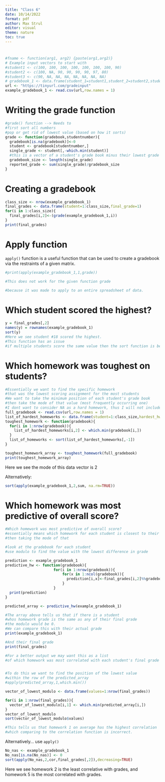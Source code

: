 ```yaml
---
title: "Class 6"
date: 10/14/2022
format: pdf
author: Max Strul
editor: visual
theme: nature
toc: true
---
```


# 

```r
#fname <- function(arg1, arg2) {paste(arg1,arg2)}
# Example input vectors to start with
#student1 <- c(100, 100, 100, 100, 100, 100, 100, 90)
#student2 <- c(100, NA, 90, 90, 90, 90, 97, 80)
#student3 <- c(90, NA, NA, NA, NA, NA, NA, NA)
# gradebook_1 <- data.frame(student_1=student1,student_2=student2,student_3=student3)
url <- "https://tinyurl.com/gradeinput"
example_gradebook_1 <- read.csv(url,row.names = 1)
```

# Writing the grade function

```r
#grade() function --> Needs to
#first sort all numbers
#pop or get rid of lowest value (based on how it sorts)
grade <- function(gradebook,studentnumber){
  gradebook[is.na(gradebook)]<-0
  student <- gradebook[studentnumber,]
  single_grade <- student[,-which.min(student)] 
  #this is a vector of a student's grade book minus their lowest grade
  gradebook_size <- length(single_grade)
  reported_grade <- sum(single_grade)/gradebook_size
}
```

# Creating a gradebook

```r
class_size <- nrow(example_gradebook_1)
final_grades <- data.frame(student=1:class_size,final_grade=1)
for(i in 1:class_size){
  final_grades[i,2]<-(grade(example_gradebook_1,i))
}
print(final_grades)
```

# Apply function

`apply()` function is a useful function that can be used to create a gradebook via the restraints of a given matrix.

```r
#print(apply(example_gradebook_1,1,grade)) 

#This does not work for the given function grade

#because it was made to apply to an entire spreadsheet of data.

```

# Which student scored the highest?

```r
y = final_grades[,2]
names(y) = rownames(example_gradebook_1)
sort(y)
#Here we see student #18 scored the highest. 
#This function has an issue
#if multiple students score the same value then the sort function is better
```

# Which homework was toughest on students?

```r
#Essentially we want to find the specific homework 
#that was the lowest scoring assignment for the most students
#We want to take the minimum position of each student's grade book
#then take the mode of that value (most frequently occurring one)
#I dont want to consider NA as a hard homework, thus I will not include such values.
full_gradebook <- read.csv(url,row.names = 1)
list_of_hardest_homeworks <- data.frame(student=1:class_size,hardest_hw=1)
toughest_homework <- function(gradebook){
  for(i in 1:nrow(gradebook)){
    list_of_hardest_homeworks[i,2] <- which.min(gradebook[i,])
  }
  list_of_homeworks <- sort(list_of_hardest_homeworks[,-1])
}

toughest_homework_array <- toughest_homework(full_gradebook)
print(toughest_homework_array)


```

Here we see the mode of this data vector is 2

Alternatively:

```r
sort(apply(example_gradebook_1,2,sum, na.rm=TRUE))
```

# Which homework was most predictive of overall score?

```r
#Which homework was most predictive of overall score?
#essentially means which homework for each student is closest to their final grade
#then taking the mode of that 

#look at the gradebook for each student
#use modulo to find the value with the lowest difference in grade

prediction <- example_gradebook_1
predictive_hw <- function(gradebook){
                      for(i in 1:nrow(gradebook)){
                          for(x in 1:ncol(gradebook)){
                            prediction[i,x]<-final_grades[i,2]%%gradebook[i,x]
                          }
                      }
  print(prediction)
}

predicted_array <- predictive_hw(example_gradebook_1)

#The array above tells us that if there is a student
#whos homework grade is the same as any of their final grade
#the modulo would be 0. 
#We can compare this with their actual grade
print(example_gradebook_1)

#And their final grade
print(final_grades)

#For a better output we may want this as a list 
#of which homework was most correlated with each student's final grade


#To do this we want to find the position of the lowest value 
#within the row of the predicted_array
#apply(predicted_array,1,which.min())

vector_of_lowest_modulo <- data.frame(values=1:nrow(final_grades))

for(i in 1:nrow(final_grades)){
  vector_of_lowest_modulo[i,1] <- which.min(predicted_array[i,])
}
vector_of_lowest_modulo
sort(vector_of_lowest_modulo$values)

#This tells us that homework 1 on average has the highest correlation
#which comparing to the correlation function is incorrect.

```

Alternatively... use `apply()`

```r
No_nas <- example_gradebook_1
No_nas[is.na(No_nas)] <- 0
sort(apply(No_nas,2,cor,final_grades[,2]),decreasing=TRUE)
```

Here we see homework 2 is the least correlative with grades, and homework 5 is the most correlated with grades.
